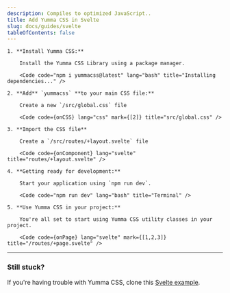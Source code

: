 ```yaml
---
description: Compiles to optimized JavaScript..
title: Add Yumma CSS in Svelte
slug: docs/guides/svelte
tableOfContents: false
---
```



<Steps>

    1. **Install Yumma CSS:**

        Install the Yumma CSS Library using a package manager.

        <Code code="npm i yummacss@latest" lang="bash" title="Installing dependencies..." />

    2. **Add** `yummacss` **to your main CSS file:**

        Create a new `/src/global.css` file

        <Code code={onCSS} lang="css" mark={[2]} title="src/global.css" />

    3. **Import the CSS file**

        Create a `/src/routes/+layout.svelte` file

        <Code code={onComponent} lang="svelte" title="routes/+layout.svelte" />

    4. **Getting ready for development:**

        Start your application using `npm run dev`.

        <Code code="npm run dev" lang="bash" title="Terminal" />

    5. **Use Yumma CSS in your project:**

        You're all set to start using Yumma CSS utility classes in your project.

        <Code code={onPage} lang="svelte" mark={[1,2,3]} title="/routes/+page.svelte" />

</Steps>

---

### Still stuck?

If you're having trouble with Yumma CSS, clone this [Svelte example](https://github.com/yumma-lib/svelte-yummacss-example.git).

<Code
  code="git clone https://github.com/yumma-lib/svelte-yummacss-example.git"
  lang="bash"
  title="Cloning repository..."
/>
